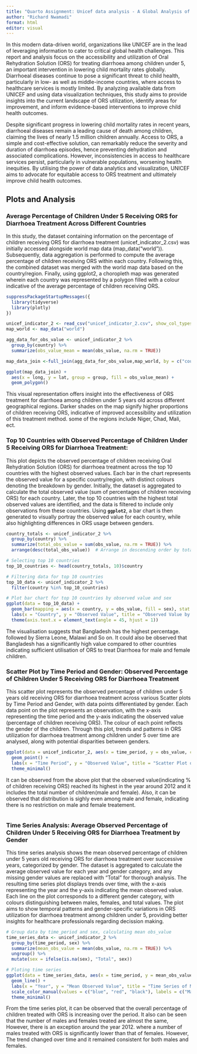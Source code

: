 ---
title: "Quarto Assignment: Unicef data analysis - A Global Analysis of Diarrhoea Treatment Practices among Children Under 5"
author: "Richard Nwamadi"
format: html
editor: visual
---

In this modern data-driven world, organizations like UNICEF are in the lead of leveraging information to cater to critical global health challenges. This report and analysis focus on the accessibility and utilization of Oral Rehydration Solution (ORS) for treating diarrhoea among children under 5, an important intervention in lowering child mortality rates globally. Diarrhoeal diseases continue to pose a significant threat to child health, particularly in low- as well as middle-income countries, where access to healthcare services is mostly limited. By analyzing available data from UNICEF and using data visualization techniques, this study aims to provide insights into the current landscape of ORS utilization, identify areas for improvement, and inform evidence-based interventions to improve child health outcomes.

Despite significant progress in lowering child mortality rates in recent years, diarrhoeal diseases remain a leading cause of death among children, claiming the lives of nearly 1.5 million children annually. Access to ORS, a simple and cost-effective solution, can remarkably reduce the severity and duration of diarrhoea episodes, hence preventing dehydration and associated complications. However, inconsistencies in access to healthcare services persist, particularly in vulnerable populations, worsening health inequities. By utilising the power of data analytics and visualization, UNICEF aims to advocate for equitable access to ORS treatment and ultimately improve child health outcomes.

## Plots and Analysis

### Average Percentage of Children Under 5 Receiving ORS for Diarrhoea Treatment Across Different Countries

In this study, the dataset containing information on the percentage of children receiving ORS for diarrhoea treatment (unicef_indicator_2.csv) was initially accessed alongside world map data (map_data("world")). Subsequently, data aggregation is performed to compute the average percentage of children receiving ORS within each country. Following this, the combined dataset was merged with the world map data based on the country/region. Finally, using ggplot2, a choropleth map was generated wherein each country was represented by a polygon filled with a colour indicative of the average percentage of children receiving ORS.

```{r}
suppressPackageStartupMessages({
  library(tidyverse)
  library(plotly)
})

unicef_indicator_2 <- read_csv("unicef_indicator_2.csv", show_col_types = FALSE)
map_world <- map_data("world")

agg_data_for_obs_value <- unicef_indicator_2 %>%
  group_by(country) %>%
  summarize(obs_value_mean = mean(obs_value, na.rm = TRUE))

map_data_join <-full_join(agg_data_for_obs_value,map_world, by = c("country" = "region"))

ggplot(map_data_join) +
  aes(x = long, y = lat, group = group, fill = obs_value_mean) +  
  geom_polygon()
```

This visual representation offers insight into the effectiveness of ORS treatment for diarrhoea among children under 5 years old across different geographical regions. Darker shades on the map signify higher proportions of children receiving ORS, indicative of improved accessibility and utilization of this treatment method. some of the regions include Niger, Chad, Mali, ect.

### Top 10 Countries with Observed Percentage of Children Under 5 Receiving ORS for Diarrhoea Treatment: 

This plot depicts the observed percentage of children receiving Oral Rehydration Solution (ORS) for diarrhoea treatment across the top 10 countries with the highest observed values. Each bar in the chart represents the observed value for a specific country/region, with distinct colours denoting the breakdown by gender. Initially, the dataset is aggregated to calculate the total observed value (sum of percentages of children receiving ORS) for each country. Later, the top 10 countries with the highest total observed values are identified, and the data is filtered to include only observations from these countries. Using **`ggplot2`**, a bar chart is then generated to visually portray the observed value for each country, while also highlighting differences in ORS usage between genders.

```{r}

country_totals <- unicef_indicator_2 %>%
  group_by(country) %>%
  summarize(total_obs_value = sum(obs_value, na.rm = TRUE)) %>%
  arrange(desc(total_obs_value))  # Arrange in descending order by total observed value

# Selecting top 10 countries
top_10_countries <- head(country_totals, 10)$country

# Filtering data for top 10 countries
top_10_data <- unicef_indicator_2 %>%
  filter(country %in% top_10_countries)

# Plot bar chart for top 10 countries by observed value and sex
ggplot(data = top_10_data) +
  geom_bar(mapping = aes(x = country, y = obs_value, fill = sex), stat = "identity") +
  labs(x = "Country", y = "Observed Value", title = "Observed Value by Gender and Country (Top 10)") +
  theme(axis.text.x = element_text(angle = 45, hjust = 1))  
```

The visualisation suggests that Bangladesh has the highest percentage. followed by Sierra Leone, Malawi and So on. It could also be observed that Bangladesh has a significantly high value compared to other countries indicating sufficient utilisation of ORS to treat Diarrhoea for male and female children.

### Scatter Plot by Time Period and Gender: Observed Percentage of Children Under 5 Receiving ORS for Diarrhoea Treatment

This scatter plot represents the observed percentage of children under 5 years old receiving ORS for diarrhoea treatment across various Scatter plots by Time Period and Gender, with data points differentiated by gender. Each data point on the plot represents an observation, with the x-axis representing the time period and the y-axis indicating the observed value (percentage of children receiving ORS). The colour of each point reflects the gender of the children. Through this plot, trends and patterns in ORS utilization for diarrhoea treatment among children under 5 over time are analysed, along with potential disparities between genders.

```{r}
ggplot(data = unicef_indicator_2, aes(x = time_period, y = obs_value, color = sex)) +
  geom_point() +
  labs(x = "Time Period", y = "Observed Value", title = "Scatter Plot of Observed Value by Time Period and Sex") +
  theme_minimal()

```

It can be observed from the above plot that the observed value(indicating % of children receiving ORS) reached its highest in the year around 2012 and it includes the total number of children(male and female). Also, it can be observed that distribution is sighly even among male and female, indicating there is no restriction on male and female treatement.

```         
```

### Time Series Analysis: Average Observed Percentage of Children Under 5 Receiving ORS for Diarrhoea Treatment by Gender

This time series analysis shows the mean observed percentage of children under 5 years old receiving ORS for diarrhoea treatment over successive years, categorized by gender. The dataset is aggregated to calculate the average observed value for each year and gender category, and any missing gender values are replaced with "Total" for thorough analysis. The resulting time series plot displays trends over time, with the x-axis representing the year and the y-axis indicating the mean observed value. Each line on the plot corresponds to a different gender category, with colours distinguishing between males, females, and total values. The plot aims to show temporal patterns and gender-specific variations in ORS utilization for diarrhoea treatment among children under 5, providing better insights for healthcare professionals regarding decission making.

```{r}


# Group data by time_period and sex, calculating mean obs_value
time_series_data <- unicef_indicator_2 %>%
  group_by(time_period, sex) %>%
  summarize(mean_obs_value = mean(obs_value, na.rm = TRUE)) %>%
  ungroup() %>%
  mutate(sex = ifelse(is.na(sex), "Total", sex))  

# Ploting time series
ggplot(data = time_series_data, aes(x = time_period, y = mean_obs_value, color = sex, group = sex)) +
  geom_line() +
  labs(x = "Year", y = "Mean Observed Value", title = "Time Series of Mean Observed Value by Sex") +
  scale_color_manual(values = c("blue", "red", "black"), labels = c("Male", "Female", "Total")) +  
  theme_minimal()
```

From the time series plot, it can be observed that the overall percentage of children treated with ORS is increasing over the period. It also can be seen that the number of males and females treated are almost the same, However, there is an exception around the year 2012. where a number of males treated with ORS is significantly lower than that of females. However, The trend changed over time and it remained consistent for both males and females.
